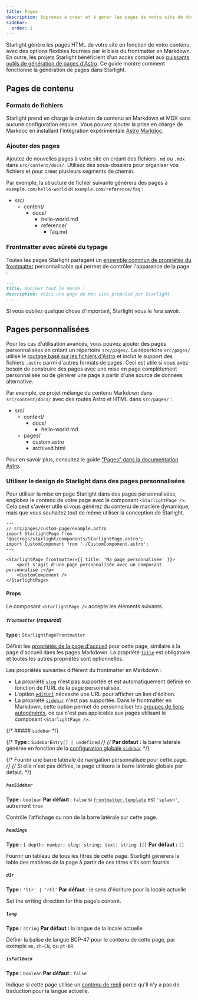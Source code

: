 ```yaml
---
title: Pages
description: Apprenez à créer et à gérer les pages de votre site de documentation avec Starlight.
sidebar:
  order: 1
---
```


Starlight génère les pages HTML de votre site en fonction de votre contenu, avec des options flexibles fournies par le biais du frontmatter en Markdown.
En outre, les projets Starlight bénéficient d'un accès complet aux [puissants outils de génération de pages d'Astro](https://docs.astro.build/fr/basics/astro-pages/).
Ce guide montre comment fonctionne la génération de pages dans Starlight.

## Pages de contenu

### Formats de fichiers

Starlight prend en charge la création de contenu en Markdown et MDX sans aucune configuration requise.
Vous pouvez ajouter la prise en charge de Markdoc en installant l'intégration expérimentale [Astro Markdoc](https://docs.astro.build/fr/guides/integrations-guide/markdoc/).

### Ajouter des pages

Ajoutez de nouvelles pages à votre site en créant des fichiers `.md` ou `.mdx` dans `src/content/docs/`.
Utilisez des sous-dossiers pour organiser vos fichiers et pour créer plusieurs segments de chemin.

Par exemple, la structure de fichier suivante générera des pages à `exemple.com/hello-world` et `exemple.com/reference/faq` :


<FileTree>

- src/
  - content/
    - docs/
      - hello-world.md
      - reference/
        - faq.md

</FileTree>

### Frontmatter avec sûreté du typage

Toutes les pages Starlight partagent un [ensemble commun de propriétés du frontmatter](/fr/reference/frontmatter/) personnalisable qui permet de contrôler l'apparence de la page :

```md
---
title: Bonjour tout le monde !
description: Voici une page de mon site propulsé par Starlight
---
```

Si vous oubliez quelque chose d'important, Starlight vous le fera savoir.

## Pages personnalisées

Pour les cas d'utilisation avancés, vous pouvez ajouter des pages personnalisées en créant un répertoire `src/pages/`.
Le répertoire `src/pages/` utilise le [routage basé sur les fichiers d'Astro](https://docs.astro.build/fr/basics/astro-pages/#routage-basé-sur-les-fichiers) et inclut le support des fichiers `.astro` parmi d'autres formats de pages.
Ceci est utile si vous avez besoin de construire des pages avec une mise en page complètement personnalisée ou de générer une page à partir d'une source de données alternative.

Par exemple, ce projet mélange du contenu Markdown dans `src/content/docs/` avec des routes Astro et HTML dans `src/pages/` :

<FileTree>

- src/
  - content/
    - docs/
      - hello-world.md
  - pages/
    - custom.astro
    - archived.html

</FileTree>

Pour en savoir plus, consultez le guide ["Pages" dans la documentation Astro](https://docs.astro.build/fr/basics/astro-pages/).

### Utiliser le design de Starlight dans des pages personnalisées

Pour utiliser la mise en page Starlight dans des pages personnalisées, englobez le contenu de votre page avec le composant `<StarlightPage />`.
Cela peut s'avérer utile si vous générez du contenu de manière dynamique, mais que vous souhaitez tout de même utiliser la conception de Starlight.

```astro
---
// src/pages/custom-page/example.astro
import StarlightPage from '@astrojs/starlight/components/StarlightPage.astro';
import CustomComponent from './CustomComponent.astro';
---

<StarlightPage frontmatter={{ title: 'Ma page personnalisée' }}>
	<p>Il s'agit d'une page personnalisée avec un composant personnalisé :</p>
	<CustomComponent />
</StarlightPage>
```

#### Props

Le composant `<StarlightPage />` accepte les éléments suivants.

##### `frontmatter` (required)

**type :** `StarlightPageFrontmatter`

Définit les [propriétés de la page d'accueil](/fr/reference/frontmatter/) pour cette page, similaire à la page d'accueil dans les pages Markdown.
La propriété [`title`](/fr/reference/frontmatter/#title-obligatoire) est obligatoire et toutes les autres propriétés sont optionnelles.

Les propriétés suivantes diffèrent du frontmatter en Markdown :

- La propriété [`slug`](/fr/reference/frontmatter/#slug) n'est pas supportée et est automatiquement définie en fonction de l'URL de la page personnalisée.
- L'option [`editUrl`](/fr/reference/frontmatter/#editurl) nécessite une URL pour afficher un lien d'édition.
- La propriété [`sidebar`](/fr/reference/frontmatter/#sidebar) n'est pas supportée. Dans le frontmatter en Markdown, cette option permet de personnaliser les [groupes de liens autogénérés](/fr/reference/configuration/#sidebar), ce qui n'est pas applicable aux pages utilisant le composant `<StarlightPage />`.

{/* ##### `sidebar` */}

{/* **Type :** `SidebarEntry[] | undefined` */}
{/* **Par défaut :** la barre latérale générée en fonction de la [configuration globale `sidebar`](/fr/reference/configuration/#sidebar) */}

{/* Fournir une barre latérale de navigation personnalisée pour cette page. */}
{/* Si elle n'est pas définie, la page utilisera la barre latérale globale par défaut. */}

##### `hasSidebar`

**Type :** `boolean`
**Par défaut :** `false` si [`frontmatter.template`](/fr/reference/frontmatter/#template) est `'splash'`, autrement `true`

Contrôle l'affichage ou non de la barre latérale sur cette page.

##### `headings`

**Type :** `{ depth: number; slug: string; text: string }[]`
**Par défaut :** `[]`

Fournir un tableau de tous les titres de cette page.
Starlight générera la table des matières de la page à partir de ces titres s'ils sont fournis.

##### `dir`

**Type :** `'ltr' | 'rtl'`
**Par défaut :** le sens d'écriture pour la locale actuelle

Set the writing direction for this page’s content.

##### `lang`

**Type :** `string`
**Par défaut :** la langue de la locale actuelle

Définir la balise de langue BCP-47 pour le contenu de cette page, par exemple `en`, `zh-CN`, ou `pt-BR`.

##### `isFallback`

**Type :** `boolean`
**Par défaut :** `false`

Indique si cette page utilise un [contenu de repli](/fr/guides/i18n/#contenu-de-repli) parce qu'il n'y a pas de traduction pour la langue actuelle.
